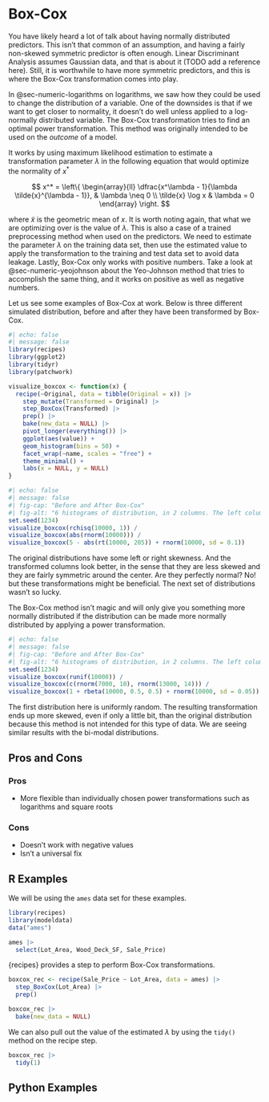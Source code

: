 # Box-Cox {#sec-numeric-boxcox}

You have likely heard a lot of talk about having normally distributed predictors. This isn't that common of an assumption, and having a fairly non-skewed symmetric predictor is often enough. Linear Discriminant Analysis assumes Gaussian data, and that is about it (TODO add a reference here). Still, it is worthwhile to have more symmetric predictors, and this is where the Box-Cox transformation comes into play.

In @sec-numeric-logarithms on logarithms, we saw how they could be used to change the distribution of a variable. One of the downsides is that if we want to get closer to normality, it doesn't do well unless applied to a log-normally distributed variable. The Box-Cox transformation tries to find an optimal power transformation. This method was originally intended to be used on the *outcome* of a model.

It works by using maximum likelihood estimation to estimate a transformation parameter $\lambda$ in the following equation that would optimize the normality of $x^*$

$$
x^* = \left\{
    \begin{array}{ll}
      \dfrac{x^\lambda - 1}{\lambda \tilde{x}^{\lambda - 1}}, & \lambda \neq 0 \\
      \tilde{x} \log x & \lambda = 0
    \end{array}
  \right.
$$

where $\tilde{x}$ is the geometric mean of $x$. It is worth noting again, that what we are optimizing over is the value of $\lambda$. This is also a case of a trained preprocessing method when used on the predictors. We need to estimate the parameter $\lambda$ on the training data set, then use the estimated value to apply the transformation to the training and test data set to avoid data leakage. Lastly, Box-Cox only works with positive numbers. Take a look at @sec-numeric-yeojohnson about the Yeo-Johnson method that tries to accomplish the same thing, and it works on positive as well as negative numbers.

Let us see some examples of Box-Cox at work. Below is three different simulated distribution, before and after they have been transformed by Box-Cox.

```r
#| echo: false
#| message: false
library(recipes)
library(ggplot2)
library(tidyr)
library(patchwork)

visualize_boxcox <- function(x) {
  recipe(~Original, data = tibble(Original = x)) |>
    step_mutate(Transformed = Original) |>
    step_BoxCox(Transformed) |>
    prep() |>
    bake(new_data = NULL) |>
    pivot_longer(everything()) |>
    ggplot(aes(value)) +
    geom_histogram(bins = 50) +
    facet_wrap(~name, scales = "free") +
    theme_minimal() +
    labs(x = NULL, y = NULL)
}
```

```r
#| echo: false
#| message: false
#| fig-cap: "Before and After Box-Cox"
#| fig-alt: "6 histograms of distribution, in 2 columns. The left column shows unaltered distributions. The right column shows the distribution of the Box-Cox transformation of the left column. The right column is mostly normally distributed."
set.seed(1234)
visualize_boxcox(rchisq(10000, 1)) /
visualize_boxcox(abs(rnorm(10000))) /
visualize_boxcox(5 - abs(rt(10000, 205)) + rnorm(10000, sd = 0.1))
```

The original distributions have some left or right skewness. And the transformed columns look better, in the sense that they are less skewed and they are fairly symmetric around the center. Are they perfectly normal? No! but these transformations might be beneficial. The next set of distributions wasn't so lucky.

The Box-Cox method isn't magic and will only give you something more normally distributed if the distribution can be made more normally distributed by applying a power transformation.

```r
#| echo: false
#| message: false
#| fig-cap: "Before and After Box-Cox"
#| fig-alt: "6 histograms of distribution, in 2 columns. The left column shows unaltered distributions. The right column shows the distribution of the Box-Cox transformation of the left column. The right column has not benefitted from the Box-Cox transformation"
set.seed(1234)
visualize_boxcox(runif(10000)) /
visualize_boxcox(c(rnorm(7000, 10), rnorm(13000, 14))) /
visualize_boxcox(1 + rbeta(10000, 0.5, 0.5) + rnorm(10000, sd = 0.05))
```

The first distribution here is uniformly random. The resulting transformation ends up more skewed, even if only a little bit, than the original distribution because this method is not intended for this type of data. We are seeing similar results with the bi-modal distributions.

## Pros and Cons

### Pros

-   More flexible than individually chosen power transformations such as logarithms and square roots

### Cons

-   Doesn't work with negative values
-   Isn't a universal fix

## R Examples

We will be using the `ames` data set for these examples.

```r
library(recipes)
library(modeldata)
data("ames")

ames |>
  select(Lot_Area, Wood_Deck_SF, Sale_Price)
```

{recipes} provides a step to perform Box-Cox transformations.

```r
boxcox_rec <- recipe(Sale_Price ~ Lot_Area, data = ames) |>
  step_BoxCox(Lot_Area) |>
  prep()

boxcox_rec |>
  bake(new_data = NULL)
```

We can also pull out the value of the estimated $\lambda$ by using the `tidy()` method on the recipe step.

```r
boxcox_rec |>
  tidy(1)
```

## Python Examples
